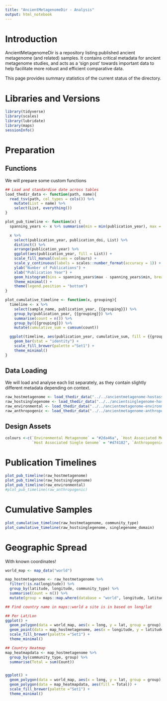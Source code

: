 ```yaml
---
title: "AncientMetagenomeDir - Analysis"
output: html_notebook
---
```


# Introduction

AncientMetagenomeDir is a repository listing published ancient metagenome (and 
related) samples. It contains critical metadata for ancient metagenome studies, 
and acts as a 'sign post' towards important data to help facilitate more robust
and efficient comparative data.

This page provides summary statistics of the current status of the directory.

# Libraries and Versions

```r
library(tidyverse)
library(scales)
library(lubridate)
library(maps)
sessionInfo()
```

# Preparation

## Functions

We will prepare some custom functions

```r
## Load and standardise date across tables
load_thedir_data <- function(path, name){
  read_tsv(path, col_types = cols()) %>%
    mutate(List = name) %>% 
    select(List, everything())
}

plot_pub_timeline <- function(x) {
  spanning_years <- x %>% summarise(min = min(publication_year), max = max(publication_year))

  x %>%
    select(publication_year, publication_doi, List) %>%
    distinct() %>%
    arrange(publication_year) %>%
    ggplot(aes(publication_year, fill = List)) +
    scale_fill_manual(values = colours) +
    scale_y_continuous(labels = scales::number_format(accuracy = 1)) +
    ylab("Number of Publications") +
    xlab("Publication Year") +
    geom_histogram(bins = spanning_years$max - spanning_years$min, breaks = seq(spanning_years$min, spanning_years$max, 1)) +
    theme_minimal() +
    theme(legend.position = "bottom")
}

plot_cumulative_timeline <- function(x, grouping){
  timeline <- x %>% 
    select(sample_name, publication_year, {{grouping}}) %>% 
    group_by(publication_year, {{grouping}}) %>% 
    summarise(count = n()) %>%
    group_by({{grouping}}) %>%
    mutate(cumulative_sum = cumsum(count))

  ggplot(timeline, aes(publication_year, cumulative_sum, fill = {{grouping}})) +
    geom_bar(stat = "identity") +
    scale_fill_brewer(palette ="Set1") +
    theme_minimal()
}
```


## Data Loading

We will load and analyse each list separately, as they contain slightly different
metadata depending on context.

```r
raw_hostmetagenome <- load_thedir_data("../../ancientmetagenome-hostassociated/ancientmetagenome-hostassociated.tsv", "Host Associated Metagenome") 
raw_hostsinglegenome <- load_thedir_data("../../ancientsinglegenome-hostassociated/ancientsinglegenome-hostassociated.tsv", "Host Associated Single Genome") 
raw_environmental <- load_thedir_data("../../ancientmetagenome-environmental/ancientmetagenome-environmental.tsv", "Environmental Metagenome") 
raw_anthropogenic <- load_thedir_data("../../ancientmetagenome-anthropogenic/ancientmetagenome-anthropogenic.tsv", "Anthropogenic Metagenome") 
```

## Design Assets

```r
colours <-c(`Environmental Metagenome` = "#2da46a", `Host Associated Metagenome` = "#73cff3",
            `Host Associated Single Genome` = "#d74182", `Anthropogenic Metagenome` = "#d74182")
```


# Publication Timelines

```r
plot_pub_timeline(raw_hostmetagenome)
plot_pub_timeline(raw_hostsinglegenome)
plot_pub_timeline(raw_environmental)
#plot_pub_timeline(raw_anthropogenic)

```

# Cumulative Samples

```r
plot_cumulative_timeline(raw_hostmetagenome, community_type)
plot_cumulative_timeline(raw_hostsinglegenome, singlegenome_domain)
```

# Geographic Spread

With known coordinates!

```r
world_map <- map_data("world")

map_hostmetagenome <- raw_hostmetagenome %>% 
  filter(!is.na(longitude)) %>% 
  group_by(latitude, longitude, community_type) %>% 
  summarise(Count = n()) %>%
  mutate(group = maps::map.where(database = "world", longitude, latitude))

## Find country name in maps::world a site is in based on long/lat

## Per Lat/Lon
ggplot() +
  geom_polygon(data = world_map, aes(x = long, y = lat, group = group), fill = "white", colour = "grey") +
  geom_point(data = map_hostmetagenome, aes(x = longitude, y = latitude, fill = community_type, size = Count), shape = 21, alpha = 0.5) +
  scale_fill_brewer(palette ="Set1") +
  theme_minimal()

## Country Heatmap
map_heatmapdata <- map_hostmetagenome %>% 
  group_by(community_type, group) %>% 
  summarise(Total = sum(Count))


ggplot() +
  geom_polygon(data = world_map, aes(x = long, y = lat, group = group), fill = "white", colour = "grey") +
  geom_polygon(data = map_heatmapdata, aes(fill = Total)) +
  scale_fill_brewer(palette ="Set1") +
  theme_minimal()

```

